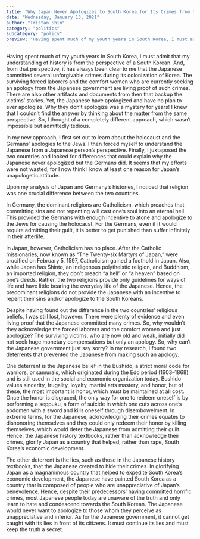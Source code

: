 ```yaml
---
title: "Why Japan Never Apologizes to South Korea for Its Crimes from the Colonization Period"
date: "Wednesday, January 13, 2021"
author: "Tristan Shin"
category: "politics"
subcategory: "policy"
preview: "Having spent much of my youth years in South Korea, I must admit that my understanding of history is from the perspective of a South Korean. And, from that perspective, it has always been clear to me that the Japanese committed several unforgivable crimes during its colonization of Korea. The surviving forced laborers and the comfort women who are currently seeking an apology from the Japanese government are living proof of such crimes. There are also other artifacts and documents from then that backup the victims’ stories..."
---
```


Having spent much of my youth years in South Korea, I must admit that my understanding of history is from the perspective of a South Korean. And, from that perspective, it has always been clear to me that the Japanese committed several unforgivable crimes during its colonization of Korea. The surviving forced laborers and the comfort women who are currently seeking an apology from the Japanese government are living proof of such crimes. There are also other artifacts and documents from then that backup the victims’ stories. Yet, the Japanese have apologized and have no plan to ever apologize. Why they don’t apologize was a mystery for years! I knew that I couldn’t find the answer by thinking about the matter from the same perspective. So, I thought of a completely different approach, which wasn’t impossible but admittedly tedious.

In my new approach, I first set out to learn about the holocaust and the Germans’ apologies to the Jews. I then forced myself to understand the Japanese from a Japanese person’s perspective. Finally, I juxtaposed the two countries and looked for differences that could explain why the Japanese never apologized but the Germans did. It seems that my efforts were not wasted, for I now think I know at least one reason for Japan’s unapologetic attitude.

Upon my analysis of Japan and Germany’s histories, I noticed that religion was one crucial difference between the two countries.

In Germany, the dominant religions are Catholicism, which preaches that committing sins and not repenting will cast one’s soul into an eternal hell. This provided the Germans with enough incentive to atone and apologize to the Jews for causing the holocaust. For the Germans, even if it would require admitting their guilt, it is better to get punished than suffer infinitely in their afterlife.

In Japan, however, Catholicism has no place. After the Catholic missionaries, now known as “The Twenty-six Martyrs of Japan,” were crucified on February 5, 1597, Catholicism gained a foothold in Japan. Also, while Japan has Shinto, an indigenous polytheistic religion, and Buddhism, an imported religion, they don’t preach “a hell” or “a heaven” based on one’s deeds. Rather, the two religions provide only guidelines for ways of life and have little bearing the everyday life of the Japanese. Hence, the predominant religions do not provide the Japanese with an incentive to repent their sins and/or apologize to the South Koreans.

Despite having found out the difference in the two countries’ religious beliefs, I was still lost, however. There were plenty of evidence and even living proof that the Japanese committed many crimes. So, why wouldn’t they acknowledge the forced laborers and the comfort women and just apologize? The surviving victims, who are now old and weak, initially did not seek huge monetary compensations but only an apology. So, why can’t the Japanese government just say sorry? In my research, I found two deterrents that prevented the Japanese from making such an apology.

One deterrent is the Japanese belief in the Bushido, a strict moral code for warriors, or samurais, which originated during the Edo period (1603–1868) and is still used in the social and economic organization today. Bushido values sincerity, frugality, loyalty, martial arts mastery, and honor, but of these, the most important is honor, which must be maintained at all cost. Once the honor is disgraced, the only way for one to redeem oneself is by performing a seppuku, a form of suicide in which one cuts across one’s abdomen with a sword and kills oneself through disembowelment. In extreme terms, for the Japanese, acknowledging their crimes equates to dishonoring themselves and they could only redeem their honor by killing themselves, which would deter the Japanese from admitting their guilt. Hence, the Japanese history textbooks, rather than acknowledge their crimes, glorify Japan as a country that helped, rather than rape, South Korea’s economic development.

The other deterrent is the lies, such as those in the Japanese history textbooks, that the Japanese created to hide their crimes. In glorifying Japan as a magnanimous country that helped to expedite South Korea’s economic development, the Japanese have painted South Korea as a country that is composed of people who are unappreciative of Japan’s benevolence. Hence, despite their predecessors’ having committed horrific crimes, most Japanese people today are unaware of the truth and only learn to hate and condescend towards the South Korean. The Japanese would never want to apologize to those whom they perceive as unappreciative and inferior. As for the Japanese government, it cannot get caught with its lies in front of its citizens. It must continue its lies and must keep the truth a secret.

